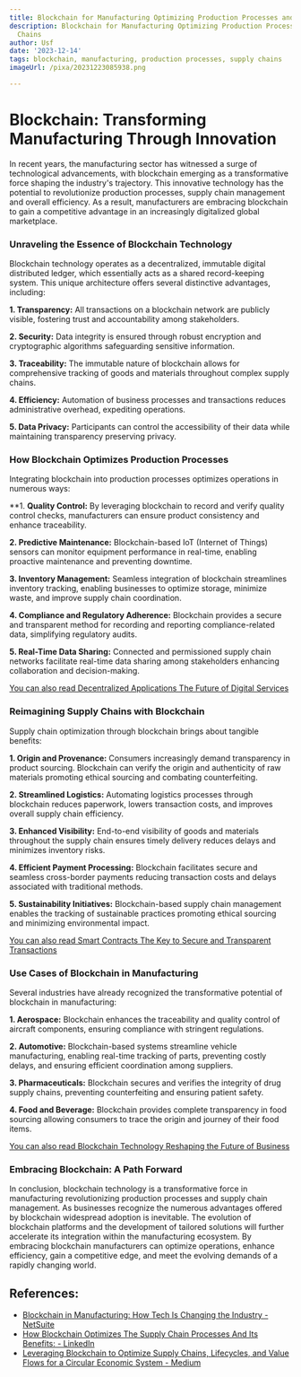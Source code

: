 ```yaml
---
title: Blockchain for Manufacturing Optimizing Production Processes and Supply Chains
description: Blockchain for Manufacturing Optimizing Production Processes and Supply
  Chains
author: Usf
date: '2023-12-14'
tags: blockchain, manufacturing, production processes, supply chains
imageUrl: /pixa/20231223085938.png

---
```

# Blockchain: Transforming Manufacturing Through Innovation

In recent years, the manufacturing sector has witnessed a surge of technological advancements, with blockchain emerging as a transformative force shaping the  industry's trajectory. This innovative technology has the  potential to revolutionize production processes, supply chain management  and overall efficiency. As a result, manufacturers are embracing blockchain  to  gain a  competitive advantage in an increasingly digitalized global  marketplace.

### Unraveling  the Essence of Blockchain Technology

Blockchain technology operates as a  decentralized, immutable  digital  distributed ledger, which  essentially acts as a shared record-keeping system. This unique  architecture offers several distinctive advantages, including:

**1. Transparency:** All transactions on a blockchain network are publicly visible, fostering trust  and accountability among stakeholders.

**2. Security:** Data integrity is ensured through robust encryption and cryptographic algorithms safeguarding sensitive  information.

**3. Traceability:** The immutable nature of blockchain allows  for comprehensive tracking of goods  and  materials throughout complex supply chains.

**4. Efficiency:**  Automation of business processes and transactions  reduces administrative overhead,  expediting operations.

**5. Data Privacy:** Participants can control the  accessibility of their data while maintaining transparency preserving privacy.

### How Blockchain Optimizes Production Processes

Integrating blockchain into production processes optimizes operations in numerous ways:

**1. **Quality  Control:**  By leveraging blockchain to record and verify quality control checks, manufacturers can ensure product consistency and enhance traceability.

**2. Predictive Maintenance:** Blockchain-based IoT (Internet of Things) sensors can monitor equipment performance in  real-time, enabling proactive maintenance and preventing downtime.

**3. Inventory Management:** Seamless integration of blockchain streamlines inventory tracking, enabling businesses to optimize storage, minimize waste, and improve supply chain coordination.

**4. Compliance and Regulatory Adherence:** Blockchain provides a secure  and transparent method  for recording and reporting compliance-related data,  simplifying  regulatory audits.

**5. Real-Time Data Sharing:** Connected and  permissioned  supply chain networks facilitate real-time data sharing among stakeholders enhancing collaboration  and decision-making.

[You can also read Decentralized Applications The Future of Digital Services](Decentralized%20Applications%20The%20Future%20of%20Digital%20Services)


### Reimagining Supply Chains with Blockchain

Supply chain optimization through blockchain brings about tangible benefits:

**1. Origin and  Provenance:** Consumers increasingly demand transparency in product sourcing. Blockchain can  verify the origin and authenticity of raw materials promoting ethical sourcing and combating counterfeiting.

**2. Streamlined Logistics:** Automating logistics processes through blockchain reduces paperwork, lowers transaction costs, and improves overall supply chain efficiency.

**3. Enhanced Visibility:** End-to-end visibility of goods and materials throughout the supply chain ensures timely delivery reduces  delays  and minimizes inventory risks.

**4. Efficient Payment Processing:** Blockchain facilitates  secure and seamless cross-border payments reducing transaction costs and delays associated with traditional methods.

**5. Sustainability Initiatives:**  Blockchain-based supply  chain management enables the tracking of sustainable practices promoting ethical sourcing  and  minimizing environmental impact.

[You can also read Smart Contracts The Key to Secure and Transparent Transactions](Smart%20Contracts%20The%20Key%20to%20Secure%20and%20Transparent%20Transactions)


### Use  Cases of Blockchain in  Manufacturing

Several industries have already recognized the transformative potential of blockchain in manufacturing:

**1. Aerospace:** Blockchain enhances the traceability and quality control of aircraft components, ensuring compliance with  stringent regulations.

**2. Automotive:** Blockchain-based systems streamline vehicle manufacturing, enabling real-time tracking of parts, preventing costly delays, and  ensuring efficient coordination  among suppliers.

**3. Pharmaceuticals:**  Blockchain secures and verifies the integrity of drug supply chains, preventing counterfeiting and ensuring patient safety.

**4. Food and Beverage:** Blockchain provides complete transparency in food sourcing  allowing consumers to trace the  origin and journey of  their food items.

[You  can also read Blockchain Technology Reshaping the Future of Business](Blockchain%20Technology%20Reshaping%20the%20Future%20of%20Business)


### Embracing Blockchain: A Path Forward

In conclusion, blockchain technology is a  transformative force in manufacturing  revolutionizing production processes and supply chain management. As businesses recognize  the numerous advantages offered by blockchain  widespread adoption is inevitable. The evolution  of  blockchain platforms and the development of tailored solutions will further accelerate its integration within the manufacturing ecosystem. By embracing  blockchain manufacturers can optimize operations, enhance efficiency, gain a competitive edge, and meet the evolving demands of a  rapidly changing world.

## References:
- [Blockchain in Manufacturing: How Tech Is Changing the Industry - NetSuite](https://www.netsuite.com/portal/resource/articles/inventory-management/blockchain-in-manufacturing.shtml)
- [How Blockchain Optimizes The Supply Chain Processes And Its Benefits: - LinkedIn](https://www.linkedin.com/pulse/how-blockchain-optimizes-supply-chain-processes-its-benefits)
- [Leveraging Blockchain to Optimize Supply Chains, Lifecycles, and Value Flows for a Circular Economic System - Medium](https://blockchain-today.medium.com/leveraging-blockchain-to-optimize-supply-chains-lifecycles-and-value-flows-for-a-circular-114bb9426afd)
